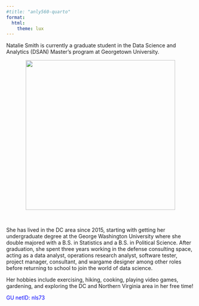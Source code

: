 ```yaml
---
#title: "anly560-quarto"
format: 
  html:
    theme: lux
---
```


Natalie Smith is currently a graduate student in the Data Science and Analytics (DSAN) Master's program at Georgetown University.

```{=html}
<center><img src="mypicture.png" height="400" width="400"></center>
```
<br>

She has lived in the DC area since 2015, starting with getting her undergraduate degree at the George Washington University where she double majored with a B.S. in Statistics and a B.S. in Political Science. After graduation, she spent three years working in the defense consulting space, acting as a data analyst, operations research analyst, software tester, project manager, consultant, and wargame designer among other roles before returning to school to join the world of data science.

Her hobbies include exercising, hiking, cooking, playing video games, gardening, and exploring the DC and Northern Virginia area in her free time!

```{=html}
<p style="color: blue">GU netID: nls73</p>
```

